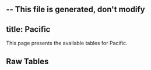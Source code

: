 -- This file is generated, don't modify
---
title: Pacific
---



This page presents the available tables for Pacific.


## Raw Tables
<Table data={json} tag="raw_table"/>
    


    